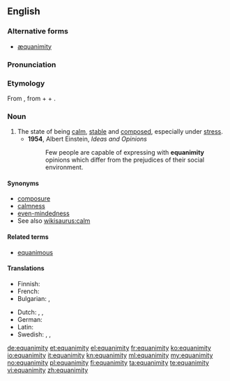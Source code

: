 ==English==

===Alternative forms===
* [[æquanimity]] {{qualifier|archaic}}

===Pronunciation===
{{IPA|/ˌɛkwəˈnɪmɪtiː/, /ˌiːkwə-/}}

===Etymology===
From {{etyl|la}} {{term|aequanimitas|aequanimitās|calmness, equanimity|lang=la}}, from {{term|aequus||even; calm; fair|lang=la}} + {{term|animus||mind, soul|lang=la}} + {{term|-itas|-itās|lang=la}}.

===Noun===
{{en-noun|equanimities}}

# The state of being [[calm]], [[stable]] and [[composed]], especially under [[stress]].
#*'''1954''', Albert Einstein, ''Ideas and Opinions''
#*:Few people are capable of expressing with '''equanimity''' opinions which differ from the prejudices of their social environment.

====Synonyms====
* [[composure]]
* [[calmness]]
* [[even-mindedness]]
* See also [[wikisaurus:calm]]

====Related terms====
* [[equanimous]]

====Translations====
{{trans-top|state of being calm}}
* Finnish: {{t-|fi|tyyneys}}
* French: {{t+|fr|équanimité}}
* Bulgarian: {{t|bg|хладнокръвие|n|sc=Cyrl}}, {{t|bg|самообладание|n|sc=Cyrl}}
{{trans-mid}}
* Dutch: {{t+|nl|gelatenheid}}, {{t+|nl|berusting}}, {{t+|nl|kalmte}}
* German: {{t+|de|Gelassenheit|f}}
* Latin: {{t-|la|aequanimitas|f|alt=aequanimitās}}
* Swedish: {{t|sv|jämnmod}}, {{t|sv|själsro}}, {{t|sv|sinnesro}}
{{trans-bottom}}

[[de:equanimity]]
[[et:equanimity]]
[[el:equanimity]]
[[fr:equanimity]]
[[ko:equanimity]]
[[io:equanimity]]
[[it:equanimity]]
[[kn:equanimity]]
[[ml:equanimity]]
[[my:equanimity]]
[[no:equanimity]]
[[pl:equanimity]]
[[fi:equanimity]]
[[ta:equanimity]]
[[te:equanimity]]
[[vi:equanimity]]
[[zh:equanimity]]